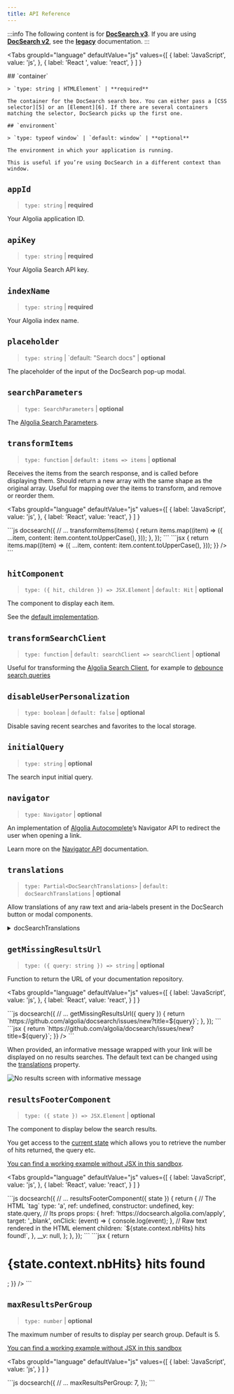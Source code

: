 ```yaml
---
title: API Reference
---
```



:::info
The following content is for [**DocSearch v3**](https://github.com/algolia/docsearch/). If you are using [**DocSearch v2**](https://github.com/algolia/docsearch/tree/master), see the [**legacy**](/docs/legacy/dropdown) documentation.
:::

<Tabs
  groupId="language"
  defaultValue="js"
  values={[
   { label: 'JavaScript', value: 'js', },
   { label: 'React ', value: 'react', }
  ]
  }
>
  <TabItem value="js">
    ## `container`

    > `type: string | HTMLElement` | **required**

    The container for the DocSearch search box. You can either pass a [CSS selector][5] or an [Element][6]. If there are several containers matching the selector, DocSearch picks up the first one.

    ## `environment`

    > `type: typeof window` | `default: window` | **optional**

    The environment in which your application is running.

    This is useful if you’re using DocSearch in a different context than window.
  </TabItem>
</Tabs>


## `appId`

> `type: string` | **required**

Your Algolia application ID.

## `apiKey`

> `type: string` | **required**

Your Algolia Search API key.

## `indexName`

> `type: string` | **required**

Your Algolia index name.

## `placeholder`

> `type: string` | \`default: "Search docs" | **optional**

The placeholder of the input of the DocSearch pop-up modal.

## `searchParameters`

> `type: SearchParameters` | **optional**

The [Algolia Search Parameters](https://www.algolia.com/doc/api-reference/search-api-parameters/).

## `transformItems`

> `type: function` | `default: items => items` | **optional**

Receives the items from the search response, and is called before displaying them. Should return a new array with the same shape as the original array. Useful for mapping over the items to transform, and remove or reorder them.

<Tabs
  groupId="language"
  defaultValue="js"
  values={[
   { label: 'JavaScript', value: 'js', },
   { label: 'React', value: 'react', }
  ]
  }
>
  <TabItem value="js">
    ```js
    docsearch({
      // ...
      transformItems(items) {
        return items.map((item) => ({
          ...item,
          content: item.content.toUpperCase(),
        }));
      },
    });
    ```
  </TabItem>

  <TabItem value="react">
    ```jsx
    <DocSearch
      // ...
      transformItems={(items) => {
        return items.map((item) => ({
          ...item,
          content: item.content.toUpperCase(),
        }));
      }}
    />
    ```
  </TabItem>
</Tabs>


## `hitComponent`

> `type: ({ hit, children }) => JSX.Element` | `default: Hit` | **optional**

The component to display each item.

See the [default implementation](https://github.com/algolia/docsearch/blob/main/packages/docsearch-react/src/Hit.tsx).

## `transformSearchClient`

> `type: function` | `default: searchClient => searchClient` | **optional**

Useful for transforming the [Algolia Search Client](https://www.algolia.com/doc/api-client/getting-started/what-is-the-api-client/javascript/?client=javascript), for example to [debounce search queries](https://codesandbox.io/s/docsearch-v3-debounced-search-gnx87)

## `disableUserPersonalization`

> `type: boolean` | `default: false` | **optional**

Disable saving recent searches and favorites to the local storage.

## `initialQuery`

> `type: string` | **optional**

The search input initial query.

## `navigator`

> `type: Navigator` | **optional**

An implementation of [Algolia Autocomplete](https://www.algolia.com/doc/ui-libraries/autocomplete/introduction/what-is-autocomplete/)’s Navigator API to redirect the user when opening a link.

Learn more on the [Navigator API](https://www.algolia.com/doc/ui-libraries/autocomplete/core-concepts/keyboard-navigation/) documentation.

## `translations`

> `type: Partial<DocSearchTranslations>` | `default: docSearchTranslations` | **optional**

Allow translations of any raw text and aria-labels present in the DocSearch button or modal components.

<details>
  <summary>docSearchTranslations</summary>

  <div>
    ```ts
    const translations: DocSearchTranslations = {
      button: {
        buttonText: 'Search',
        buttonAriaLabel: 'Search',
      },
      modal: {
        searchBox: {
          resetButtonTitle: 'Clear the query',
          resetButtonAriaLabel: 'Clear the query',
          cancelButtonText: 'Cancel',
          cancelButtonAriaLabel: 'Cancel',
        },
        startScreen: {
          recentSearchesTitle: 'Recent',
          noRecentSearchesText: 'No recent searches',
          saveRecentSearchButtonTitle: 'Save this search',
          removeRecentSearchButtonTitle: 'Remove this search from history',
          favoriteSearchesTitle: 'Favorite',
          removeFavoriteSearchButtonTitle: 'Remove this search from favorites',
        },
        errorScreen: {
          titleText: 'Unable to fetch results',
          helpText: 'You might want to check your network connection.',
        },
        footer: {
          selectText: 'to select',
          selectKeyAriaLabel: 'Enter key',
          navigateText: 'to navigate',
          navigateUpKeyAriaLabel: 'Arrow up',
          navigateDownKeyAriaLabel: 'Arrow down',
          closeText: 'to close',
          closeKeyAriaLabel: 'Escape key',
          searchByText: 'Search by',
        },
        noResultsScreen: {
          noResultsText: 'No results for',
          suggestedQueryText: 'Try searching for',
          reportMissingResultsText: 'Believe this query should return results?',
          reportMissingResultsLinkText: 'Let us know.',
        },
      },
    };
    ```
  </div>
</details>


## `getMissingResultsUrl`

> `type: ({ query: string }) => string` | **optional**

Function to return the URL of your documentation repository.

<Tabs
  groupId="language"
  defaultValue="js"
  values={[
   { label: 'JavaScript', value: 'js', },
   { label: 'React', value: 'react', }
  ]
  }
>
  <TabItem value="js">
    ```js
    docsearch({
      // ...
      getMissingResultsUrl({ query }) {
        return `https://github.com/algolia/docsearch/issues/new?title=${query}`;
      },
    });
    ```
  </TabItem>

  <TabItem value="react">
    ```jsx
    <DocSearch
      // ...
      getMissingResultsUrl={({ query }) => {
        return `https://github.com/algolia/docsearch/issues/new?title=${query}`;
      }}
    />
    ```
  </TabItem>
</Tabs>


When provided, an informative message wrapped with your link will be displayed on no results searches. The default text can be changed using the [translations](#translations) property.

<div className="uil-ta-center">
  <img src={useBaseUrl('img/assets/noResultsScreen.png')} alt="No results screen with informative message" />
</div>


## `resultsFooterComponent`

> `type: ({ state }) => JSX.Element` | **optional**

The component to display below the search results.

You get access to the [current state](https://github.com/algolia/autocomplete/blob/next/packages/autocomplete-core/src/types/AutocompleteState.ts) which allows you to retrieve the number of hits returned, the query etc.

[You can find a working example without JSX in this sandbox](https://codesandbox.io/s/docsearch-v3-resultsfootercomponent-without-jsx-jperd5).

<Tabs
  groupId="language"
  defaultValue="js"
  values={[
   { label: 'JavaScript', value: 'js', },
   { label: 'React', value: 'react', }
  ]
  }
>
  <TabItem value="js">
    ```js
    docsearch({
      // ...
      resultsFooterComponent({ state }) {
        return {
          // The HTML `tag`
          type: 'a',
          ref: undefined,
          constructor: undefined,
          key: state.query,
          // Its props
          props: {
            href: 'https://docsearch.algolia.com/apply',
            target: '_blank',
            onClick: (event) => {
              console.log(event);
            },
            // Raw text rendered in the HTML element
            children: `${state.context.nbHits} hits found!`,
          },
          __v: null,
        };
      },
    });
    ```
  </TabItem>

  <TabItem value="react">
    ```jsx
    <DocSearch
      // ...
      resultsFooterComponent={({ state }) => {
        return <h1>{state.context.nbHits} hits found</h1>;
      }}
    />
    ```
  </TabItem>
</Tabs>


## `maxResultsPerGroup`

> `type: number` | **optional**

The maximum number of results to display per search group. Default is 5.

[You can find a working example without JSX in this sandbox](https://codesandbox.io/s/docsearch-v3-maxresultspergroup-without-jsx-ct9m22?file=/src/index.js)

<Tabs
  groupId="language"
  defaultValue="js"
  values={[
   { label: 'JavaScript', value: 'js', }
  ]
  }
>
  <TabItem value="js">
    ```js
    docsearch({
      // ...
      maxResultsPerGroup: 7,
    });
    ```
  </TabItem>
</Tabs>


